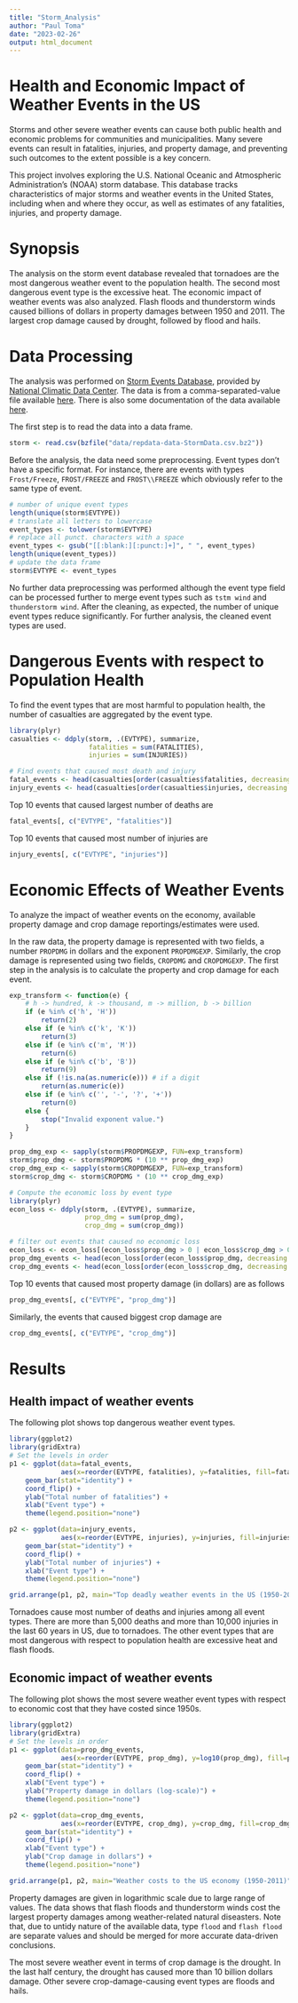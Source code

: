 ```yaml
---
title: "Storm_Analysis"
author: "Paul Toma"
date: "2023-02-26"
output: html_document
---
```

Health and Economic Impact of Weather Events in the US
======================================================


Storms and other severe weather events can cause both public health and economic
problems for communities and municipalities. Many severe events can result in
fatalities, injuries, and property damage, and preventing such outcomes to the extent
possible is a key concern.

This project involves exploring the U.S. National Oceanic and Atmospheric
Administration's (NOAA) storm database. This database tracks characteristics of major
storms and weather events in the United States, including when and where they occur, as
well as estimates of any fatalities, injuries, and property damage.

Synopsis
========

The analysis on the storm event database revealed that tornadoes are the most
dangerous weather event to the population health. The second most dangerous
event type is the excessive heat. The economic impact of weather events was
also analyzed. Flash floods and thunderstorm winds caused billions of dollars
in property damages between 1950 and 2011. The largest crop damage caused by
drought, followed by flood and hails.


Data Processing
===============

The analysis was performed on
[Storm Events Database](http://www.ncdc.noaa.gov/stormevents/ftp.jsp), provided by
[National Climatic Data Center](http://www.ncdc.noaa.gov/). The data is from a comma-separated-value file available
[here](https://d396qusza40orc.cloudfront.net/repdata%2Fdata%2FStormData.csv.bz2).
There is also some documentation of the data available
[here](https://d396qusza40orc.cloudfront.net/repdata%2Fpeer2_doc%2Fpd01016005curr.pdf).

The first step is to read the data into a data frame.
```r
storm <- read.csv(bzfile("data/repdata-data-StormData.csv.bz2"))
```

Before the analysis, the data need some preprocessing. Event types don't have a
specific format. For instance, there are events with types `Frost/Freeze`,
`FROST/FREEZE` and `FROST\\FREEZE` which obviously refer to the same type of
event.


```r
# number of unique event types
length(unique(storm$EVTYPE))
# translate all letters to lowercase
event_types <- tolower(storm$EVTYPE)
# replace all punct. characters with a space
event_types <- gsub("[[:blank:][:punct:]+]", " ", event_types)
length(unique(event_types))
# update the data frame
storm$EVTYPE <- event_types
```

No further data preprocessing was performed although the event type field can be
processed further to merge event types such as `tstm wind` and `thunderstorm wind`. 
After the cleaning, as expected, the number of unique event types reduce
significantly. For further analysis, the cleaned event types are used.


Dangerous Events with respect to Population Health
================================================

To find the event types that are most harmful to population health, the number
of casualties are aggregated by the event type.

```r
library(plyr)
casualties <- ddply(storm, .(EVTYPE), summarize,
                    fatalities = sum(FATALITIES),
                    injuries = sum(INJURIES))

# Find events that caused most death and injury
fatal_events <- head(casualties[order(casualties$fatalities, decreasing = T), ], 10)
injury_events <- head(casualties[order(casualties$injuries, decreasing = T), ], 10)
```

Top 10 events that caused largest number of deaths are

```r
fatal_events[, c("EVTYPE", "fatalities")]
```

Top 10 events that caused most number of injuries are

```r
injury_events[, c("EVTYPE", "injuries")]
```

Economic Effects of Weather Events
==================================

To analyze the impact of weather events on the economy, available property
damage and crop damage reportings/estimates were used.

In the raw data, the property damage is represented with two fields, a number
`PROPDMG` in dollars and the exponent `PROPDMGEXP`. Similarly, the crop damage
is represented using two fields, `CROPDMG` and `CROPDMGEXP`. The first step in the
analysis is to calculate the property and crop damage for each event.

```r
exp_transform <- function(e) {
    # h -> hundred, k -> thousand, m -> million, b -> billion
    if (e %in% c('h', 'H'))
        return(2)
    else if (e %in% c('k', 'K'))
        return(3)
    else if (e %in% c('m', 'M'))
        return(6)
    else if (e %in% c('b', 'B'))
        return(9)
    else if (!is.na(as.numeric(e))) # if a digit
        return(as.numeric(e))
    else if (e %in% c('', '-', '?', '+'))
        return(0)
    else {
        stop("Invalid exponent value.")
    }
}
```

```r
prop_dmg_exp <- sapply(storm$PROPDMGEXP, FUN=exp_transform)
storm$prop_dmg <- storm$PROPDMG * (10 ** prop_dmg_exp)
crop_dmg_exp <- sapply(storm$CROPDMGEXP, FUN=exp_transform)
storm$crop_dmg <- storm$CROPDMG * (10 ** crop_dmg_exp)
```


```r
# Compute the economic loss by event type
library(plyr)
econ_loss <- ddply(storm, .(EVTYPE), summarize,
                   prop_dmg = sum(prop_dmg),
                   crop_dmg = sum(crop_dmg))

# filter out events that caused no economic loss
econ_loss <- econ_loss[(econ_loss$prop_dmg > 0 | econ_loss$crop_dmg > 0), ]
prop_dmg_events <- head(econ_loss[order(econ_loss$prop_dmg, decreasing = T), ], 10)
crop_dmg_events <- head(econ_loss[order(econ_loss$crop_dmg, decreasing = T), ], 10)
```

Top 10 events that caused most property damage (in dollars) are as follows

```r
prop_dmg_events[, c("EVTYPE", "prop_dmg")]
```

Similarly, the events that caused biggest crop damage are

```r
crop_dmg_events[, c("EVTYPE", "crop_dmg")]
```

Results
=======

Health impact of weather events
-------------------------------

The following plot shows top dangerous weather event types.

```r
library(ggplot2)
library(gridExtra)
# Set the levels in order
p1 <- ggplot(data=fatal_events,
             aes(x=reorder(EVTYPE, fatalities), y=fatalities, fill=fatalities)) +
    geom_bar(stat="identity") +
    coord_flip() +
    ylab("Total number of fatalities") +
    xlab("Event type") +
    theme(legend.position="none")

p2 <- ggplot(data=injury_events,
             aes(x=reorder(EVTYPE, injuries), y=injuries, fill=injuries)) +
    geom_bar(stat="identity") +
    coord_flip() + 
    ylab("Total number of injuries") +
    xlab("Event type") +
    theme(legend.position="none")

grid.arrange(p1, p2, main="Top deadly weather events in the US (1950-2011)")
```

Tornadoes cause most number of deaths and injuries among all event types. There 
are more than 5,000 deaths and more than 10,000 injuries in the last 60 years
in US, due to tornadoes. 
The other event types that are most dangerous with respect to population health
are excessive heat and flash floods.

Economic impact of weather events
---------------------------------

The following plot shows the most severe weather event types with respect to
economic cost that they have costed since 1950s.


```r
library(ggplot2)
library(gridExtra)
# Set the levels in order
p1 <- ggplot(data=prop_dmg_events,
             aes(x=reorder(EVTYPE, prop_dmg), y=log10(prop_dmg), fill=prop_dmg )) +
    geom_bar(stat="identity") +
    coord_flip() +
    xlab("Event type") +
    ylab("Property damage in dollars (log-scale)") +
    theme(legend.position="none")

p2 <- ggplot(data=crop_dmg_events,
             aes(x=reorder(EVTYPE, crop_dmg), y=crop_dmg, fill=crop_dmg)) +
    geom_bar(stat="identity") +
    coord_flip() + 
    xlab("Event type") +
    ylab("Crop damage in dollars") + 
    theme(legend.position="none")

grid.arrange(p1, p2, main="Weather costs to the US economy (1950-2011)")
```

Property damages are given in logarithmic scale due to large range of values.
The data shows that flash floods and thunderstorm winds cost the largest
property damages among weather-related natural diseasters. Note that, due to
untidy nature of the available data, type `flood` and `flash flood` are
separate values and should be merged for more accurate data-driven conclusions.

The most severe weather event in terms of crop damage is the drought. In the last
half century, the drought has caused more than 10 billion dollars damage. Other
severe crop-damage-causing event types are floods and hails.
